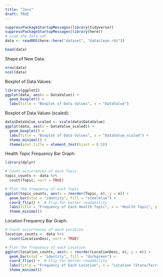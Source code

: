 ```yaml
---
title: "Jess"
draft: TRUE
---
```


```r
suppressPackageStartupMessages(library(tidyverse))
suppressPackageStartupMessages(library(here))
# Load the data set
data <- readRDS(here::here("dataset", "dataclean.rds"))
```

```r
head(data)
```

Shape of New Data:
```r
nrow(data)
ncol(data)
```

Boxplot of Data Values:
```r
library(ggplot2)
ggplot(data, aes(x = DataValue)) + 
  geom_boxplot() + 
  labs(title = "Boxplot of Data Values", x = "DataValue")
```

Boxplot of Data Values (scaled):
```r
data$DataValue_scaled <- scale(data$DataValue)
ggplot(data, aes(x = DataValue_scaled)) + 
  geom_boxplot() + 
  labs(title = "Boxplot of Data Values", x = "DataValue_scaled") +
  theme_minimal() +
  theme(plot.title = element_text(hjust = 0.5))
```
Health Topic Frequency Bar Graph:
```r
library(dplyr)

# Count occurrences of each Topic
topic_counts <- data %>%
  count(Topic, sort = TRUE)

# Plot the frequency of each Topic
ggplot(topic_counts, aes(x = reorder(Topic, n), y = n)) +
  geom_bar(stat = "identity", fill = "steelblue") +
  coord_flip() +  # Flip for better readability
  labs(title = "Frequency of Each Health Topic", x = "Health Topic", y = "Count") +
  theme_minimal()
```


Location Frequency Bar Graph:
```r
# Count occurrences of each Location
location_counts <- data %>%
  count(LocationDesc, sort = TRUE)

# Plot the frequency of each Location
ggplot(location_counts, aes(x = reorder(LocationDesc, n), y = n)) +
  geom_bar(stat = "identity", fill = "darkgreen") +
  coord_flip() +  # Flip for better readability
  labs(title = "Frequency of Each Location", x = "Location (State/Territory)", y = "Count") +
  theme_minimal()
```

